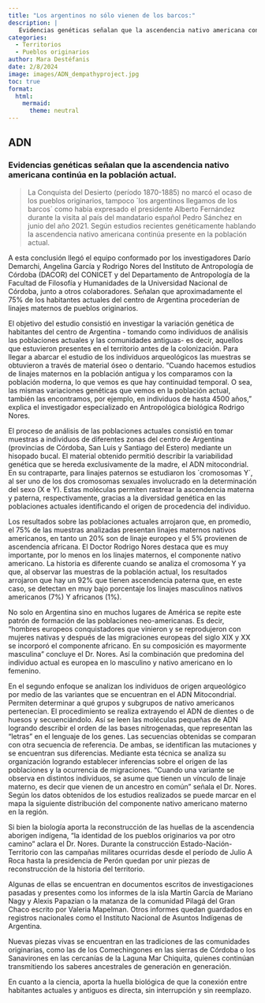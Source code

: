```yaml
---
title: "Los argentinos no sólo vienen de los barcos:"
description: |
   Evidencias genéticas señalan que la ascendencia nativo americana continúa en la población actual. 
categories: 
  - Territorios
  - Pueblos originarios
author: Mara Destéfanis
date: 2/8/2024
image: images/ADN_dempathyproject.jpg
toc: true
format:
  html:
    mermaid: 
      theme: neutral
---
```


## ADN

### Evidencias genéticas señalan que la ascendencia nativo americana continúa en la población actual.

> La Conquista del Desierto (período 1870-1885) no marcó el ocaso de los pueblos originarios, tampoco ´los argentinos llegamos de los barcos´ como había expresado el presidente Alberto Fernández durante la visita al país del mandatario español Pedro Sánchez en junio del año 2021. Según estudios recientes genéticamente hablando la ascendencia nativo americana continúa presente en la población actual.

A esta conclusión llegó el equipo conformado por los investigadores Darío Demarchi, Angelina García y Rodrigo Nores del Instituto de Antropología de Córdoba (DACOR) del CONICET y del Departamento de Antropología de la Facultad de Filosofía y Humanidades de la Universidad Nacional de Córdoba, junto a otros colaboradores. Señalan que aproximadamente el 75% de los habitantes actuales del centro de Argentina procederían de linajes maternos de pueblos originarios.

El objetivo del estudio consistió en investigar la variación genética de habitantes del centro de Argentina - tomando como individuos de análisis las poblaciones actuales y las comunidades antiguas- es decir, aquellos que estuvieron presentes en el territorio antes de la colonización. Para llegar a abarcar el estudio de los individuos arqueológicos las muestras se obtuvieron a través de material óseo o dentario. “Cuando hacemos estudios de linajes maternos en la población antigua y los comparamos con la población moderna, lo que vemos es que hay continuidad temporal. O sea, las mismas variaciones genéticas que vemos en la población actual, también las encontramos, por ejemplo, en individuos de hasta 4500 años,” explica el investigador especializado en Antropológica biológica Rodrigo Nores.

El proceso de análisis de las poblaciones actuales consistió en tomar muestras a individuos de diferentes zonas del centro de Argentina (provincias de Córdoba, San Luis y Santiago del Estero) mediante un hisopado bucal. El material obtenido permitió describir la variabilidad genética que se hereda exclusivamente de la madre, el ADN mitocondrial. En su contraparte, para linajes paternos se estudiaron los ´cromosomas Y´, al ser uno de los dos cromosomas sexuales involucrado en la determinación del sexo (X e Y). Estas moléculas permiten rastrear la ascendencia materna y paterna, respectivamente, gracias a la diversidad genética en las poblaciones actuales identificando el origen de procedencia del individuo.

Los resultados sobre las poblaciones actuales arrojaron que, en promedio, el 75% de las muestras analizadas presentan linajes maternos nativos americanos, en tanto un 20% son de linaje europeo y el 5% provienen de ascendencia africana. El Doctor Rodrigo Nores destaca que es muy importante, por lo menos en los linajes maternos, el componente nativo americano. La historia es diferente cuando se analiza el cromosoma Y ya que, al observar las muestras de la población actual, los resultados arrojaron que hay un 92% que tienen ascendencia paterna que, en este caso, se detectan en muy bajo porcentaje los linajes masculinos nativos americanos (7%) Y africanos (1%).

No solo en Argentina sino en muchos lugares de América se repite este patrón de formación de las poblaciones neo-americanas. Es decir, “hombres europeos conquistadores que vinieron y se reprodujeron con mujeres nativas y después de las migraciones europeas del siglo XIX y XX se incorporó el componente africano. En su composición es mayormente masculina” concluye el Dr. Nores. Así la combinación que predomina del individuo actual es europea en lo masculino y nativo americano en lo femenino.

En el segundo enfoque se analizan los individuos de origen arqueológico por medio de las variantes que se encuentran en el ADN Mitocondrial. Permiten determinar a qué grupos y subgrupos de nativo americanos pertenecían. El procedimiento se realiza extrayendo el ADN de dientes o de huesos y secuenciándolo. Así se leen las moléculas pequeñas de ADN logrando describir el orden de las bases nitrogenadas, que representan las “letras” en el lenguaje de los genes. Las secuencias obtenidas se comparan con otra secuencia de referencia. De ambas, se identifican las mutaciones y se encuentran sus diferencias. Mediante esta técnica se analiza su organización logrando establecer inferencias sobre el origen de las poblaciones y la ocurrencia de migraciones. “Cuando una variante se observa en distintos individuos, se asume que tienen un vínculo de linaje materno, es decir que vienen de un ancestro en común” señala el Dr. Nores. Según los datos obtenidos de los estudios realizados se puede marcar en el mapa la siguiente distribución del componente nativo americano materno en la región.



Si bien la biología aporta la reconstrucción de las huellas de la ascendencia aborigen indígena, “la identidad de los pueblos originarios va por otro camino” aclara el Dr. Nores. Durante la construcción Estado-Nación-Territorio con las campañas militares ocurridas desde el período de Julio A Roca hasta la presidencia de Perón quedan por unir piezas de reconstrucción de la historia del territorio.

Algunas de ellas se encuentran en documentos escritos de investigaciones pasadas y presentes como los informes de la isla Martín García de Mariano Nagy y Alexis Papazian o la matanza de la comunidad Pilagá del Gran Chaco escrito por Valeria Mapelman. Otros informes quedan guardados en registros nacionales como el Instituto Nacional de Asuntos Indígenas de Argentina.

Nuevas piezas vivas se encuentran en las tradiciones de las comunidades originarias, como las de los Comechingones en las sierras de Córdoba o los Sanavirones en las cercanías de la Laguna Mar Chiquita, quienes continúan transmitiendo los saberes ancestrales de generación en generación.

En cuanto a la ciencia, aporta la huella biológica de que la conexión entre habitantes actuales y antiguos es directa, sin interrupción y sin reemplazo.
